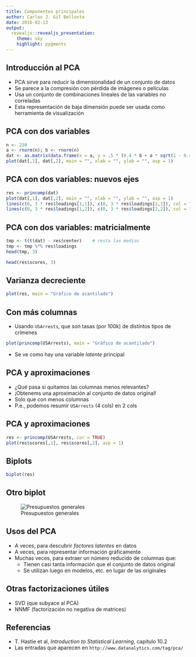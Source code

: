 ```yaml
---
title: Componentes principales
author: Carlos J. Gil Bellosta
date: 2016-02-13
output: 
  revealjs::revealjs_presentation:
    theme: sky
    highlight: pygments
---
```


## Introducción al PCA

- PCA sirve para reducir la dimensionalidad de un conjunto de datos
- Se parece a la compresión con pérdida de imágenes o películas
- Usa un conjunto de combinaciones lineales de las variables no correladas
- Esta representación de baja dimensión puede ser usada como herramienta de visualización


## PCA con dos variables

```r
n <- 250
a <- rnorm(n); b <- rnorm(n)
dat <- as.matrix(data.frame(x = a, y = .5 * (0.4 * b + a * sqrt(1 - 0.4^2))))
plot(dat[,1], dat[,2], main = "", xlab = "", ylab = "", asp = 1)
```

## PCA con dos variables: nuevos ejes

```r
res <- princomp(dat)
plot(dat[,1], dat[,2], main = "", xlab = "", ylab = "", asp = 1)
lines(c(0, 3 * res$loadings[1,1]), c(0, 3 * res$loadings[2,1]), col = "red", lwd = 3)
lines(c(0, 3 * res$loadings[1,2]), c(0, 3 * res$loadings[2,2]), col = "red", lwd = 3)
```


## PCA con dos variables: matricialmente

```r
tmp <- t(t(dat) - res$center)    # resta las medias
tmp <- tmp %*% res$loadings
head(tmp, 3)
```

```r
head(res$scores, 3)
```


## Varianza decreciente

```r
plot(res, main = "Gráfico de acantilado")
```


## Con más columnas

- Usando `USArrests`, que son tasas (por 100k) de distintos tipos de crímenes

```r
plot(princomp(USArrests), main = "Gráfico de acantilado")
```

- Se ve como hay una variable _latente_ principal


## PCA y aproximaciones

- ¿Qué pasa si quitamos las columnas menos relevantes?
- ¡Obtenems una aproximación al conjunto de datos original!
- Solo que con menos columnas
- P.e., podemos resumir `USArrests` (4 cols) en 2 cols


## PCA y aproximaciones

```r
res <- princomp(USArrests, cor = TRUE)
plot(res$scores[,1], res$scores[,2], asp = 1)
```


## Biplots

```r
biplot(res)
```


## Otro biplot

![Presupuestos generales](http://www.datanalytics.com/wp-uploads/2012/11/presupuestos_generales_2008-2011.png)


## Usos del PCA

- A veces, para descubrir _factores latentes_ en datos
- A veces, para representar información gráficamente
- Muchas veces, para extraer un número reducido de columnas que:
    - Tienen casi tanta información que el conjunto de datos original
    - Se utilizan luego en modelos, etc. en lugar de las originales
    
    
## Otras factorizaciones útiles 

- SVD (que subyace al PCA)
- NNMF (factorización no negativa de matrices)


## Referencias

- T. Hastie et al, _Introduction to Statistical Learning_, capítulo 10.2
- Las entradas que aparecen en `http://www.datanalytics.com/tag/pca/`


